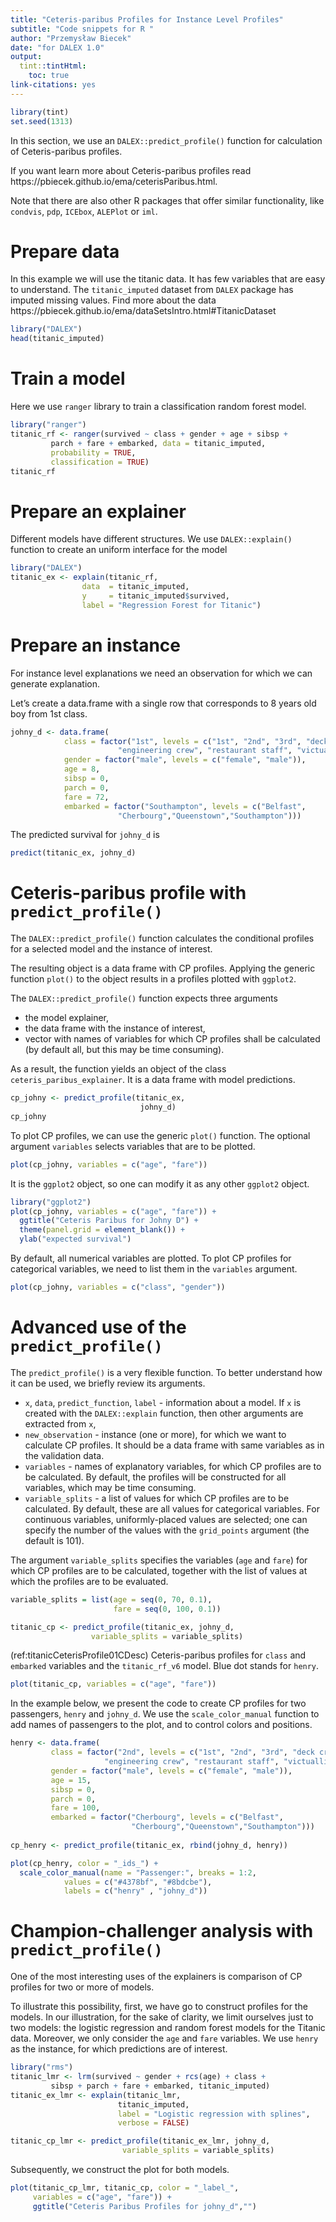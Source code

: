 ```yaml
---
title: "Ceteris-paribus Profiles for Instance Level Profiles"
subtitle: "Code snippets for R "
author: "Przemysław Biecek"
date: "for DALEX 1.0"
output: 
  tint::tintHtml:
    toc: true
link-citations: yes
---
```


```r
library(tint)
set.seed(1313)
```

In this section, we use an `DALEX::predict_profile()` function for calculation of Ceteris-paribus profiles.

If you want learn more about Ceteris-paribus profiles read https://pbiecek.github.io/ema/ceterisParibus.html.

Note that there are also other R packages that offer similar functionality, like `condvis`, `pdp`, `ICEbox`, `ALEPlot` or `iml`.

# Prepare data

In this example we will use the titanic data.
It has few variables that are easy to understand.
The `titanic_imputed` dataset from `DALEX` package has imputed missing values.
Find more about the data https://pbiecek.github.io/ema/dataSetsIntro.html#TitanicDataset

```r
library("DALEX")
head(titanic_imputed)
```

# Train a model

Here we use `ranger` library to train a classification random forest model.

```r
library("ranger")
titanic_rf <- ranger(survived ~ class + gender + age + sibsp + 
         parch + fare + embarked, data = titanic_imputed,
         probability = TRUE,
         classification = TRUE)
titanic_rf
```

# Prepare an explainer

Different models have different structures.
We use `DALEX::explain()` function to create an uniform interface for the model 

```r
library("DALEX")
titanic_ex <- explain(titanic_rf,
                data  = titanic_imputed,
                y     = titanic_imputed$survived,
                label = "Regression Forest for Titanic")
```

# Prepare an instance

For instance level explanations we need an observation for which we can generate explanation.

Let's create a data.frame with a single row that corresponds to 8 years old boy from 1st class.

```r
johny_d <- data.frame(
            class = factor("1st", levels = c("1st", "2nd", "3rd", "deck crew",
                        "engineering crew", "restaurant staff", "victualling crew")),
            gender = factor("male", levels = c("female", "male")),
            age = 8,
            sibsp = 0,
            parch = 0,
            fare = 72,
            embarked = factor("Southampton", levels = c("Belfast",
                        "Cherbourg","Queenstown","Southampton")))
```

The predicted survival for `johny_d` is

```r
predict(titanic_ex, johny_d)
```

# Ceteris-paribus profile with `predict_profile()` 

The `DALEX::predict_profile()` function calculates the conditional profiles for a selected model and the instance of interest. 

The resulting object is a data frame with CP profiles. Applying the generic function `plot()` to the object results in a profiles plotted with `ggplot2`.

The `DALEX::predict_profile()` function expects three arguments

* the model explainer, 
* the data frame with the instance of interest, 
* vector with names of variables for which CP profiles shall be calculated (by default all, but this may be time consuming).

 As a result, the function yields an object of the class `ceteris_paribus_explainer`. It is a data frame with model predictions.
 
```r
cp_johny <- predict_profile(titanic_ex, 
                             johny_d)
cp_johny
```

To plot CP profiles, we can use the generic `plot()` function. The optional argument `variables` selects variables that are to be plotted.

```r
plot(cp_johny, variables = c("age", "fare")) 
```

It is the `ggplot2` object, so one can modify it as any other `ggplot2` object.

```r
library("ggplot2")
plot(cp_johny, variables = c("age", "fare")) +
  ggtitle("Ceteris Paribus for Johny D") +
  theme(panel.grid = element_blank()) +
  ylab("expected survival")
```


By default, all numerical variables are plotted. 
To plot CP profiles for categorical variables, we need to list them in the `variables` argument. 

```r
plot(cp_johny, variables = c("class", "gender")) 
```


# Advanced use of the `predict_profile()` 

The `predict_profile()` is a very flexible function. To better understand how it can be used, we briefly review its arguments.

* `x`, `data`, `predict_function`, `label` - information about a model. If `x` is created with the `DALEX::explain` function, then other arguments are extracted from `x`,
* `new_observation` - instance (one or more), for which we want to calculate CP profiles. It should be a data frame with same variables as in the validation data.
* `variables` - names of explanatory variables, for which CP profiles are to be calculated. By default, the profiles will be constructed for all variables, which may be time consuming.
* `variable_splits` - a list of values for  which CP profiles are to be calculated. By default, these are all values for categorical variables. For continuous variables, uniformly-placed values are selected; one can specify the number of the values with the `grid_points` argument (the default is 101).

The argument `variable_splits` specifies the variables (`age` and `fare`) for which CP profiles are to be calculated, together with the list of values at which the profiles are to be evaluated. 

```r
variable_splits = list(age = seq(0, 70, 0.1),
                       fare = seq(0, 100, 0.1))

titanic_cp <- predict_profile(titanic_ex, johny_d,
                  variable_splits = variable_splits)
```

(ref:titanicCeterisProfile01CDesc) Ceteris-paribus profiles for `class` and `embarked` variables and the `titanic_rf_v6` model. Blue dot stands for `henry`.

```r
plot(titanic_cp, variables = c("age", "fare"))
```


In the example below, we present the code to create CP profiles for two passengers, `henry` and `johny_d`. We use the  `scale_color_manual` function to add names of passengers to the plot, and to control colors and positions.

```r
henry <- data.frame(
         class = factor("2nd", levels = c("1st", "2nd", "3rd", "deck crew", 
                     "engineering crew", "restaurant staff", "victualling crew")),
         gender = factor("male", levels = c("female", "male")),
         age = 15,
         sibsp = 0,
         parch = 0,
         fare = 100,
         embarked = factor("Cherbourg", levels = c("Belfast",
                           "Cherbourg","Queenstown","Southampton")))
         
cp_henry <- predict_profile(titanic_ex, rbind(johny_d, henry))

plot(cp_henry, color = "_ids_") + 
  scale_color_manual(name = "Passenger:", breaks = 1:2, 
            values = c("#4378bf", "#8bdcbe"), 
            labels = c("henry" , "johny_d"))
```


# Champion-challenger analysis with `predict_profile()`

One of the most interesting uses of the explainers is comparison of CP profiles for two or more of models.

To illustrate this possibility, first, we have go to construct profiles for the models. In our illustration, for the sake of clarity, we limit ourselves just to two models: the logistic regression and random forest models for the Titanic data. Moreover, we only consider the `age` and `fare` variables. We use `henry` as the instance, for which predictions are of interest.

```r
library("rms")
titanic_lmr <- lrm(survived ~ gender + rcs(age) + class +
         sibsp + parch + fare + embarked, titanic_imputed)
titanic_ex_lmr <- explain(titanic_lmr, 
                        titanic_imputed,
                        label = "Logistic regression with splines",
                        verbose = FALSE)
```


```r
titanic_cp_lmr <- predict_profile(titanic_ex_lmr, johny_d, 
                         variable_splits = variable_splits)
```

Subsequently, we construct the plot for both models.

```r
plot(titanic_cp_lmr, titanic_cp, color = "_label_", 
     variables = c("age", "fare")) +
     ggtitle("Ceteris Paribus Profiles for johny_d","")
```


